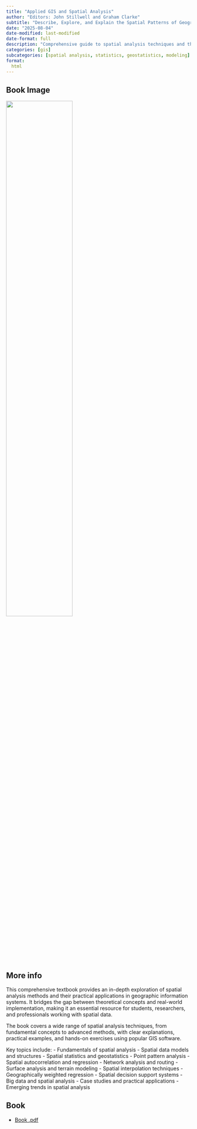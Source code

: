 ```yaml
---
title: "Applied GIS and Spatial Analysis"
author: "Editors: John Stillwell and Graham Clarke"
subtitle: "Describe, Explore, and Explain the Spatial Patterns of Geographic Data"
date: "2025-08-04"
date-modified: last-modified
date-format: full
description: "Comprehensive guide to spatial analysis techniques and their applications in GIS"
categories: [gis]
subcategories: [spatial analysis, statistics, geostatistics, modeling]
format:
  html
---
```


## Book Image

![](/books/GIS_SpatialAnalysis.png){width="60%"}

## More info

This comprehensive textbook provides an in-depth exploration of spatial analysis methods and their practical applications in geographic information systems. It bridges the gap between theoretical concepts and real-world implementation, making it an essential resource for students, researchers, and professionals working with spatial data.

The book covers a wide range of spatial analysis techniques, from fundamental concepts to advanced methods, with clear explanations, practical examples, and hands-on exercises using popular GIS software.

Key topics include:
- Fundamentals of spatial analysis
- Spatial data models and structures
- Spatial statistics and geostatistics
- Point pattern analysis
- Spatial autocorrelation and regression
- Network analysis and routing
- Surface analysis and terrain modeling
- Spatial interpolation techniques
- Geographically weighted regression
- Spatial decision support systems
- Big data and spatial analysis
- Case studies and practical applications
- Emerging trends in spatial analysis

## Book

- [Book .pdf](/books/GIS_SpatialAnalysis.pdf){width="60%"}
